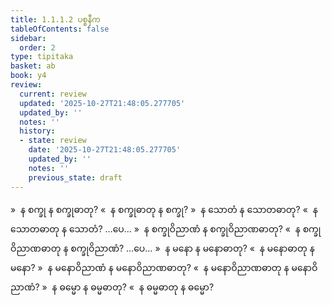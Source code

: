 ```yaml
---
title: 1.1.1.2 ပစ္စနီက
tableOfContents: false
sidebar:
  order: 2
type: tipitaka
basket: ab
book: y4
review:
  current: review
  updated: '2025-10-27T21:48:05.277705'
  updated_by: ''
  notes: ''
  history:
  - state: review
    date: '2025-10-27T21:48:05.277705'
    updated_by: ''
    notes: ''
    previous_state: draft
---
```



<ReviewStatus review={frontmatter.review} showDetails={true} />

<HypothesisAnnotation frontmatter={frontmatter} />

<DynamicBreadcrumb />

<Division number="3" book="y4" e="ch" v="33" p="196">

<Paragraph number="15" book="y4">
»  န စက္ခု န စက္ခုဓာတု?
</Paragraph>

<Paragraph number="16" book="y4">
«  န စက္ခုဓာတု န စက္ခု?
</Paragraph>

<Paragraph number="17" book="y4">
»  န သောတံ န သောတဓာတု?
</Paragraph>

<Paragraph number="18" book="y4">
«  န သောတဓာတု န သောတံ? …ပေ…
</Paragraph>

<Paragraph number="19" book="y4">
»  န စက္ခုဝိညာဏံ န စက္ခုဝိညာဏဓာတု?
</Paragraph>

<Paragraph number="20" book="y4">
«  န စက္ခုဝိညာဏဓာတု န စက္ခုဝိညာဏံ? …ပေ…
</Paragraph>

<Paragraph number="21" book="y4">
»  န မနော န မနောဓာတု?
</Paragraph>

<Paragraph number="22" book="y4">
«  န မနောဓာတု န မနော?
</Paragraph>

<Paragraph number="23" book="y4">
»  န မနောဝိညာဏံ န မနောဝိညာဏဓာတု?
</Paragraph>

<Paragraph number="24" book="y4">
«  န မနောဝိညာဏဓာတု န မနောဝိညာဏံ?
</Paragraph>

<Paragraph number="25" book="y4">
»  န ဓမ္မော န ဓမ္မဓာတု?
</Paragraph>

<Paragraph number="26" book="y4">
«  န ဓမ္မဓာတု န ဓမ္မော?
</Paragraph>
</Division>